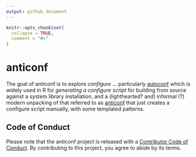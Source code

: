 ```yaml
---
output: github_document
---
```


<!-- README.md is generated from README.Rmd. Please edit that file -->

```r
knitr::opts_chunk$set(
  collapse = TRUE,
  comment = "#>"
)
```

# anticonf

<!-- badges: start -->
<!-- badges: end -->

The goal of anticonf is to explore *configure* ... particularly [autoconf](https://en.wikipedia.org/wiki/Autoconf) which is widely used
in R for *generating a configure script* for building from source against a system library installation, and a (lighthearted? and) informal (?) modern unpacking of that referred to as [anticonf](https://github.com/r-dbi/odbc/blob/main/configure) that just creates a configure script manually, with some templated patterns. 


## Code of Conduct
  
Please note that the anticonf project is released with a [Contributor Code of Conduct](https://contributor-covenant.org/version/2/0/CODE_OF_CONDUCT.html). By contributing to this project, you agree to abide by its terms.
